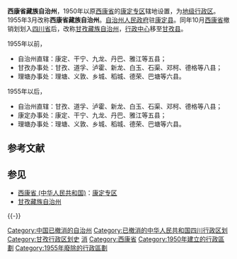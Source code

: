 {{Mergeto |1=甘孜藏族自治州|time=2013-12-31T03:16:00+00:00}}
{{NOT|西康省|西康省 (中华人民共和国)}}
'''西康省藏族自治州'''，1950年以原[[西康省_(中华人民共和国)|西康省]]的[[康定专区|康定专区]]辖地设置，为[[地级行政区|地级行政区]]。1955年3月改称'''西康省藏族自治州'''。[[自治州|自治州]][[人民政府|人民政府]]驻[[康定县|康定县]]。同年10月[[西康省_(中华人民共和国)|西康省]]撤销划划入[[四川省|四川省]]后，改称[[甘孜藏族自治州|甘孜藏族自治州]]，[[行政中心|行政中心]]移至[[甘孜县|甘孜县]]。

1955年以前，
* 自治州直辖：康定、干宁、九龙、丹巴、雅江等五县；
* 甘孜办事处：甘孜、道孚、泸霍、新龙、白玉、石渠、邓柯、德格等八县；
* 理塘办事处：理塘、义敦、乡城、稻城、德荣、巴塘等六县。
1955年以后，
* 自治州直辖：甘孜、道孚、泸霍、新龙、白玉、石渠、邓柯、德格等八县；
* 康定办事处：康定、干宁、九龙、丹巴、雅江等五县；
* 理塘办事处：理塘、义敦、乡城、稻城、德荣、巴塘等六县。
 
== 参考文献 ==
{{Reflist}}

== 参见 ==
* [[西康省_(中华人民共和国)|西康省 (中华人民共和国)]]：[[康定专区|康定专区]]
* [[甘孜藏族自治州|甘孜藏族自治州]]

{{-}}
{{康区}}

[[Category:中国已撤消的自治州|Category:中国已撤消的自治州]]
[[Category:已撤消的中华人民共和国四川行政区划|Category:已撤消的中华人民共和国四川行政区划]]
[[Category:甘孜行政区划史|Category:甘孜行政区划史]]
[[Category:藏族自治州|消]]
[[Category:西康省|Category:西康省]]
[[Category:1950年建立的行政區劃|Category:1950年建立的行政區劃]]
[[Category:1955年廢除的行政區劃|Category:1955年廢除的行政區劃]]